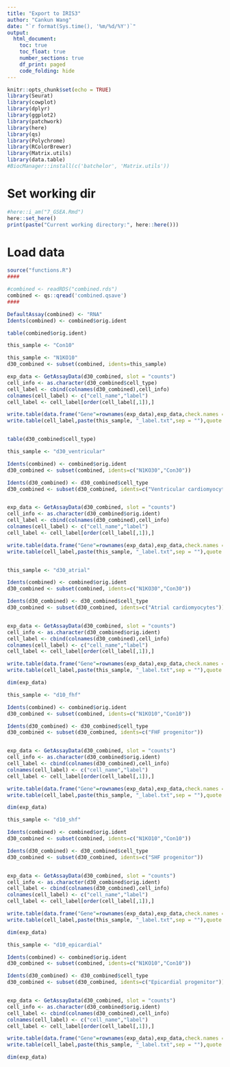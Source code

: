 ```yaml
---
title: "Export to IRIS3"
author: "Cankun Wang"
date: "`r format(Sys.time(), '%m/%d/%Y')`"
output: 
  html_document:
    toc: true
    toc_float: true
    number_sections: true
    df_print: paged
    code_folding: hide
---
```


```r
knitr::opts_chunk$set(echo = TRUE)
library(Seurat)
library(cowplot)
library(dplyr)
library(ggplot2)
library(patchwork)
library(here)
library(qs)
library(Polychrome)
library(RColorBrewer)
library(Matrix.utils)
library(data.table)
#BiocManager::install(c('batchelor', 'Matrix.utils'))
```


# Set working dir

```r
#here::i_am("7_GSEA.Rmd")
here::set_here()
print(paste("Current working directory:", here::here()))

```

# Load data

```r
source("functions.R")
####

#combined <- readRDS("combined.rds")
combined <- qs::qread('combined.qsave')
####

DefaultAssay(combined) <- "RNA"
Idents(combined) <- combined$orig.ident

table(combined$orig.ident)
```


```r
this_sample <- "Con10"

this_sample <- "N1KO10"
d30_combined <- subset(combined, idents=this_sample)

exp_data <- GetAssayData(d30_combined, slot = "counts")
cell_info <- as.character(d30_combined$cell_type)
cell_label <- cbind(colnames(d30_combined),cell_info)
colnames(cell_label) <- c("cell_name","label")
cell_label <- cell_label[order(cell_label[,1]),]

write.table(data.frame("Gene"=rownames(exp_data),exp_data,check.names = F),paste(this_sample, "_expr.txt",sep = ""), row.names = F,sep="\t",quote=FALSE)
write.table(cell_label,paste(this_sample, "_label.txt",sep = ""),quote = F,row.names = F,sep = "\t")


table(d30_combined$cell_type)
```

```r
this_sample <- "d30_ventricular"

Idents(combined) <- combined$orig.ident
d30_combined <- subset(combined, idents=c("N1KO30","Con30"))

Idents(d30_combined) <- d30_combined$cell_type
d30_combined <- subset(d30_combined, idents=c("Ventricular cardiomyocytes"))


exp_data <- GetAssayData(d30_combined, slot = "counts")
cell_info <- as.character(d30_combined$orig.ident)
cell_label <- cbind(colnames(d30_combined),cell_info)
colnames(cell_label) <- c("cell_name","label")
cell_label <- cell_label[order(cell_label[,1]),]

write.table(data.frame("Gene"=rownames(exp_data),exp_data,check.names = F),paste(this_sample, "_expr.txt",sep = ""), row.names = F,sep="\t",quote=FALSE)
write.table(cell_label,paste(this_sample, "_label.txt",sep = ""),quote = F,row.names = F,sep = "\t")



```


```r
this_sample <- "d30_atrial"

Idents(combined) <- combined$orig.ident
d30_combined <- subset(combined, idents=c("N1KO30","Con30"))

Idents(d30_combined) <- d30_combined$cell_type
d30_combined <- subset(d30_combined, idents=c("Atrial cardiomyocytes"))


exp_data <- GetAssayData(d30_combined, slot = "counts")
cell_info <- as.character(d30_combined$orig.ident)
cell_label <- cbind(colnames(d30_combined),cell_info)
colnames(cell_label) <- c("cell_name","label")
cell_label <- cell_label[order(cell_label[,1]),]

write.table(data.frame("Gene"=rownames(exp_data),exp_data,check.names = F),paste(this_sample, "_expr.txt",sep = ""), row.names = F,sep="\t",quote=FALSE)
write.table(cell_label,paste(this_sample, "_label.txt",sep = ""),quote = F,row.names = F,sep = "\t")

dim(exp_data)

```


```r
this_sample <- "d10_fhf"

Idents(combined) <- combined$orig.ident
d30_combined <- subset(combined, idents=c("N1KO10","Con10"))

Idents(d30_combined) <- d30_combined$cell_type
d30_combined <- subset(d30_combined, idents=c("FHF progenitor"))


exp_data <- GetAssayData(d30_combined, slot = "counts")
cell_info <- as.character(d30_combined$orig.ident)
cell_label <- cbind(colnames(d30_combined),cell_info)
colnames(cell_label) <- c("cell_name","label")
cell_label <- cell_label[order(cell_label[,1]),]

write.table(data.frame("Gene"=rownames(exp_data),exp_data,check.names = F),paste(this_sample, "_expr.txt",sep = ""), row.names = F,sep="\t",quote=FALSE)
write.table(cell_label,paste(this_sample, "_label.txt",sep = ""),quote = F,row.names = F,sep = "\t")

dim(exp_data)

```



```r
this_sample <- "d10_shf"

Idents(combined) <- combined$orig.ident
d30_combined <- subset(combined, idents=c("N1KO10","Con10"))

Idents(d30_combined) <- d30_combined$cell_type
d30_combined <- subset(d30_combined, idents=c("SHF progenitor"))


exp_data <- GetAssayData(d30_combined, slot = "counts")
cell_info <- as.character(d30_combined$orig.ident)
cell_label <- cbind(colnames(d30_combined),cell_info)
colnames(cell_label) <- c("cell_name","label")
cell_label <- cell_label[order(cell_label[,1]),]

write.table(data.frame("Gene"=rownames(exp_data),exp_data,check.names = F),paste(this_sample, "_expr.txt",sep = ""), row.names = F,sep="\t",quote=FALSE)
write.table(cell_label,paste(this_sample, "_label.txt",sep = ""),quote = F,row.names = F,sep = "\t")

dim(exp_data)

```



```r
this_sample <- "d10_epicardial"

Idents(combined) <- combined$orig.ident
d30_combined <- subset(combined, idents=c("N1KO10","Con10"))

Idents(d30_combined) <- d30_combined$cell_type
d30_combined <- subset(d30_combined, idents=c("Epicardial progenitor"))


exp_data <- GetAssayData(d30_combined, slot = "counts")
cell_info <- as.character(d30_combined$orig.ident)
cell_label <- cbind(colnames(d30_combined),cell_info)
colnames(cell_label) <- c("cell_name","label")
cell_label <- cell_label[order(cell_label[,1]),]

write.table(data.frame("Gene"=rownames(exp_data),exp_data,check.names = F),paste(this_sample, "_expr.txt",sep = ""), row.names = F,sep="\t",quote=FALSE)
write.table(cell_label,paste(this_sample, "_label.txt",sep = ""),quote = F,row.names = F,sep = "\t")

dim(exp_data)

```

```r


```


```r


```

```r


```


```r


```


```r


```
